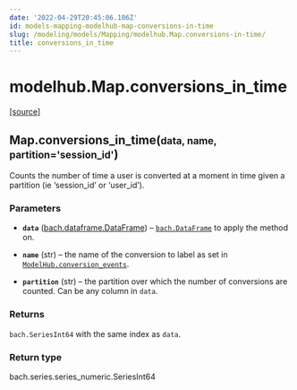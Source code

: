 ```yaml
---
date: '2022-04-29T20:45:06.106Z'
id: models-mapping-modelhub-map-conversions-in-time
slug: /modeling/models/Mapping/modelhub.Map.conversions-in-time/
title: conversions_in_time
---
```


# modelhub.Map.conversions_in_time

<div class="method">

&#8203;<span class="view-source">[[source]](https://github.com/objectiv/objectiv-analytics/blob/main/modelhub/modelhub/map.py)</span>

<h2 class="signature-class"><span class="additional-name">Map.</span><span class="name">conversions_in_time(</span><small class="parameter-list"><span class="parameter" id="data">data</span>, <span class="parameter" id="name">name</span>, <span class="parameter" id="partition">partition='session_id'</span></small>)</h2>


<div class="content">

Counts the number of time a user is converted at a moment in time given a partition (ie ‘session_id’
or ‘user_id’).


### Parameters

* **`data`** ([bach.dataframe.DataFrame](/docs/modeling/bach/api-reference/DataFrame/bach.DataFrame/#bach.DataFrame)) – [`bach.DataFrame`](/docs/modeling/bach/api-reference/DataFrame/bach.DataFrame/#bach.DataFrame) to apply the method on.

* **`name`** (str) – the name of the conversion to label as set in
[`ModelHub.conversion_events`](/docs/modeling/modelhub-api-reference/ModelHub/modelhub.ModelHub.conversion-events/#modelhub.ModelHub.conversion-events).

* **`partition`** (str) – the partition over which the number of conversions are counted. Can be any column
in `data`.



### Returns

`bach.SeriesInt64` with the same index as `data`.



### Return type

bach.series.series_numeric.SeriesInt64



</div>

</div>
